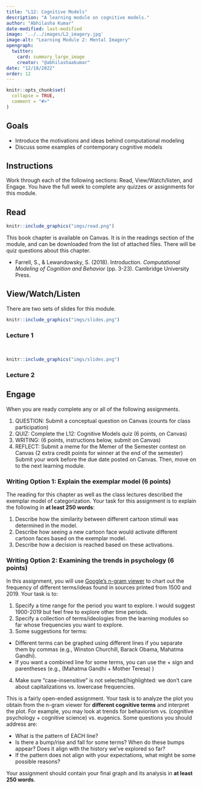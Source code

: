 ```yaml
---
title: "L12: Cognitive Models"
description: "A learning module on cognitive models."
author: "Abhilasha Kumar"
date-modified: last-modified
image: '../../images/L2_imagery.jpg'
image-alt: "Learning Module 2: Mental Imagery"
opengraph:
  twitter:
    card: summary_large_image
    creator: "@abhilashaakumar"
date: "12/18/2022"
order: 12
---
```


```r
knitr::opts_chunk$set(
  collapse = TRUE,
  comment = "#>"
)
```

## Goals

- Introduce the motivations and ideas behind computational modeling
- Discuss some examples of contemporary cognitive models


## Instructions 

Work through each of the following sections: Read, View/Watch/listen, and Engage. You have the full week to complete any quizzes or assignments for this module.

## Read 

:::::{.card .border .border-2 .border-info .mb-3}
:::: {.grid .g-0}
::: {.g-col-3}
:::: {.card-body}

```r
knitr::include_graphics("imgs/read.png")
```

::::
:::

::: {.g-col-9}
:::: {.card-body}

This book chapter is available on Canvas. It is in the readings section of the module, and can be downloaded from the list of attached files. There will be quiz questions about this chapter.

- Farrell, S., & Lewandowsky, S. (2018). Introduction. <i>Computational Modeling of Cognition and Behavior </i> (pp. 3-23).  Cambridge University Press.


::::
:::
::::
:::::


## View/Watch/Listen {.mt-5}


There are two sets of slides for this module.

:::::{.card .border .border-2 .border-info .mb-3}
:::: {.grid .g-0}
::: {.g-col-3}
:::: {.card-body}

```r
knitr::include_graphics("imgs/slides.png")
```

::::
:::

::: {.g-col-9}
:::: {.card-body}
### Lecture 1
<br>
<!--
<a class="btn btn-outline-info" href="https://teaching-cognition.github.io/cognition/slides/L12_cognitive_models_1.pdf" role="button">Slides</a>
!-->
::::
:::
::::
:::::

:::::{.card .border .border-2 .border-info .mb-3}
:::: {.grid .g-0}
::: {.g-col-3}
:::: {.card-body}

```r
knitr::include_graphics("imgs/slides.png")
```



::::
:::

::: {.g-col-9}
:::: {.card-body}
### Lecture 2
<!--
<a class="btn btn-outline-info" href="https://teaching-cognition.github.io/cognition/slides/L12_cognitive_models_2.pdf" role="button">Slides</a>
!-->

::::
:::
::::
:::::


## Engage {.mt-5}

When you are ready complete any or all of the following assignments.

1. QUESTION: Submit a conceptual question on Canvas (counts for class participation)
2. QUIZ: Complete the L12: Cognitive Models quiz (6 points, on Canvas)
3. WRITING: (6 points, instructions below, submit on Canvas)
4. REFLECT: Submit a meme for the Memer of the Semester contest on Canvas (2 extra credit points for winner at the end of the semester)
Submit your work before the due date posted on Canvas. Then, move on to the next learning module.

### Writing Option 1: Explain the exemplar model (6 points)

The reading for this chapter as well as the class lectures described the exemplar model of categorization. Your task for this assignment is to explain the following in **at least 250 words**:

1.  Describe how the similarity between different cartoon stimuli was determined in the model.
2.  Describe how seeing a new cartoon face would activate different cartoon faces based on the exemplar model.
3.  Describe how a decision is reached based on these activations.


### Writing Option 2: Examining the trends in psychology (6 points)

In this assignment, you will use [Google's n-gram viewer](https://books.google.com/ngrams/) to chart out the frequency of different terms/ideas found in sources printed from 1500 and 2019. Your task is to:

1. Specify a time range for the period you want to explore. I would suggest 1900-2019 but feel free to explore other time periods.
2. Specify a collection of terms/ideologies from the learning modules so far whose frequencies you want to explore. 
3. Some suggestions for terms: 
- Different terms can be graphed using different lines if you separate them by commas (e.g., Winston Churchill, Barack Obama, Mahatma Gandhi). 
- If you want a combined line for some terms, you can use the + sign and parentheses (e.g., (Mahatma Gandhi + Mother Teresa) )
4. Make sure "case-insensitive" is not selected/highlighted: we don't care about capitalizations vs. lowercase frequencies.

This is a fairly open-ended assignment. Your task is to analyze the plot you obtain from the n-gram viewer for **different cognitive terms** and interpret the plot. For example, you may look at trends for behaviorism vs. (cognitive psychology + cognitive science) vs. eugenics. Some questions you should address are:

- What is the pattern of EACH line?
- Is there a bump/rise and fall for some terms? When do these bumps appear? Does it align with the history we've explored so far?
- If the pattern does not align with your expectations, what might be some possible reasons?

Your assignment should contain your final graph and its analysis in **at least 250 words**.


